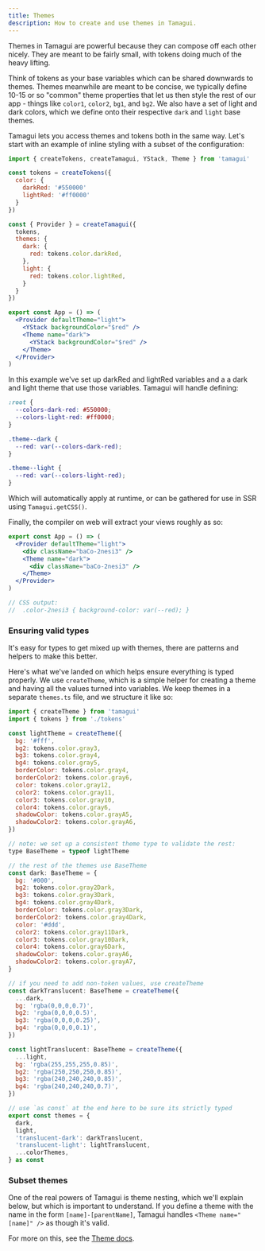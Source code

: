```yaml
---
title: Themes
description: How to create and use themes in Tamagui.
---
```


Themes in Tamagui are powerful because they can compose off each other nicely. They are meant to be fairly small, with tokens doing much of the heavy lifting.

Think of tokens as your base variables which can be shared downwards to themes. Themes meanwhile are meant to be concise, we typically define 10-15 or so "common" theme properties that let us then style the rest of our app - things like `color1`, `color2`, `bg1`, and `bg2`. We also have a set of light and dark colors, which we define onto their respective `dark` and `light` base themes.

Tamagui lets you access themes and tokens both in the same way. Let's start with an example of inline styling with a subset of the configuration:

```jsx
import { createTokens, createTamagui, YStack, Theme } from 'tamagui'

const tokens = createTokens({
  color: {
    darkRed: '#550000'
    lightRed: '#ff0000'
  }
})

const { Provider } = createTamagui({
  tokens,
  themes: {
    dark: {
      red: tokens.color.darkRed,
    },
    light: {
      red: tokens.color.lightRed,
    }
  }
})

export const App = () => (
  <Provider defaultTheme="light">
    <YStack backgroundColor="$red" />
    <Theme name="dark">
      <YStack backgroundColor="$red" />
    </Theme>
  </Provider>
)
```

In this example we've set up darkRed and lightRed variables and a a dark and light theme that use those variables. Tamagui will handle defining:

```css
:root {
  --colors-dark-red: #550000;
  --colors-light-red: #ff0000;
}

.theme--dark {
  --red: var(--colors-dark-red);
}

.theme--light {
  --red: var(--colors-light-red);
}
```

Which will automatically apply at runtime, or can be gathered for use in SSR using `Tamagui.getCSS()`.

Finally, the compiler on web will extract your views roughly as so:

```jsx
export const App = () => (
  <Provider defaultTheme="light">
    <div className="baCo-2nesi3" />
    <Theme name="dark">
      <div className="baCo-2nesi3" />
    </Theme>
  </Provider>
)

// CSS output:
//  .color-2nesi3 { background-color: var(--red); }
```

### Ensuring valid types

It's easy for types to get mixed up with themes, there are patterns and helpers to make this better.

Here's what we've landed on which helps ensure everything is typed properly. We use `createTheme`, which is a simple helper for creating a theme and having all the values turned into variables. We keep themes in a separate `themes.ts` file, and we structure it like so:

```jsx
import { createTheme } from 'tamagui'
import { tokens } from './tokens'

const lightTheme = createTheme({
  bg: '#fff',
  bg2: tokens.color.gray3,
  bg3: tokens.color.gray4,
  bg4: tokens.color.gray5,
  borderColor: tokens.color.gray4,
  borderColor2: tokens.color.gray6,
  color: tokens.color.gray12,
  color2: tokens.color.gray11,
  color3: tokens.color.gray10,
  color4: tokens.color.gray6,
  shadowColor: tokens.color.grayA5,
  shadowColor2: tokens.color.grayA6,
})

// note: we set up a consistent theme type to validate the rest:
type BaseTheme = typeof lightTheme

// the rest of the themes use BaseTheme
const dark: BaseTheme = {
  bg: '#000',
  bg2: tokens.color.gray2Dark,
  bg3: tokens.color.gray3Dark,
  bg4: tokens.color.gray4Dark,
  borderColor: tokens.color.gray3Dark,
  borderColor2: tokens.color.gray4Dark,
  color: '#ddd',
  color2: tokens.color.gray11Dark,
  color3: tokens.color.gray10Dark,
  color4: tokens.color.gray6Dark,
  shadowColor: tokens.color.grayA6,
  shadowColor2: tokens.color.grayA7,
}

// if you need to add non-token values, use createTheme
const darkTranslucent: BaseTheme = createTheme({
  ...dark,
  bg: 'rgba(0,0,0,0.7)',
  bg2: 'rgba(0,0,0,0.5)',
  bg3: 'rgba(0,0,0,0.25)',
  bg4: 'rgba(0,0,0,0.1)',
})

const lightTranslucent: BaseTheme = createTheme({
  ...light,
  bg: 'rgba(255,255,255,0.85)',
  bg2: 'rgba(250,250,250,0.85)',
  bg3: 'rgba(240,240,240,0.85)',
  bg4: 'rgba(240,240,240,0.7)',
})

// use `as const` at the end here to be sure its strictly typed
export const themes = {
  dark,
  light,
  'translucent-dark': darkTranslucent,
  'translucent-light': lightTranslucent,
  ...colorThemes,
} as const
```

### Subset themes

One of the real powers of Tamagui is theme nesting, which we'll explain below, but which is important to understand. If you define a theme with the name in the form `[name]-[parentName]`, Tamagui handles `<Theme name="[name]" />` as though it's valid.

For more on this, see the [Theme docs](/docs/core/Theme).
